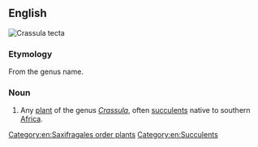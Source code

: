 {{also|Crassula}}
==English==
[[Image:Crassula tecta.jpg|thumb|''Crassula tecta'']]
{{wikipedia}}
{{wikispecies}}

===Etymology===
From the genus name.

===Noun===
{{en-noun}}

# {{lb|en|botany}} Any [[plant]] of the genus ''[[Crassula]]'', often [[succulent]]s native to southern [[Africa]].

[[Category:en:Saxifragales order plants]]
[[Category:en:Succulents]]